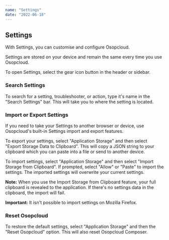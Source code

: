 ```yaml
---
name: "Settings"
date: "2022-06-18"
---
```


## Settings

With Settings, you can customise and configure Osopcloud.

Settings are stored on your device and remain the same every time you use Osopcloud.

To open Settings, select the gear icon button in the header or sidebar.

### Search Settings

To search for a setting, troubleshooter, or action, type it's name in the "Search Settings" bar. This will take you to where the setting is located.

### Import or Export Settings

If you need to take your Settings to another browser or device, use Osopcloud's built-in Settings import and export features.

To export your settings, select "Application Storage" and then select "Export Storage Data to Clipboard". This will copy a JSON string to your clipboard which you can paste into a file or send to another device.

To import settings, select "Application Storage" and then select "Import Storage from Clipboard". If prompted, select "Allow" or "Paste" to import the settings. The imported settings will overwrite your current settings.

**Note:** When you use the Import Storage from Clipboard feature, your full clipboard is revealed to the application. If there's no settings data in the clipboard, the import will fail.

**Important:** It isn't possible to import settings on Mozilla Firefox.

### Reset Osopcloud

To restore the default settings, select "Application Storage" and then the "Reset Osopcloud" option. This will also reset Osopcloud Composer.
